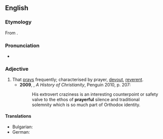 ==English==

===Etymology===
From {{suffix|en|prayer|ful|pos=adjective}}.

===Pronunciation===
* {{a|UK}} {{IPA|en|/ˈpɹɛːfʊl/}}

===Adjective===
{{en-adj}}

# That [[pray]]s frequently; characterised by prayer, [[devout]], [[reverent]]. {{defdate|from 17th c.}}
#* '''2009''', {{w|Diarmaid MacCulloch}}, ''A History of Christianity'', Penguin 2010, p. 207:
#*: His extrovert craziness is an interesting counterpoint or safety valve to the ethos of '''prayerful''' silence and traditional solemnity which is so much part of Orthodox identity.

====Translations====
{{trans-top|1. That prays frequently; characterised by prayer, devout}}
* Bulgarian: {{t+|bg|набожен}}
* German: {{t+|de|andächtig}}
{{trans-mid}}
{{trans-bottom}}